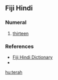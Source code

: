 {{also|Terah}}
==Fiji Hindi==

===Numeral===
{{head|hif|numeral}}

# {{context|cardinal|lang=hif}} [[thirteen]]

===References===
* [http://web.archive.org/20080308065956/www.geocities.com/fijihindi/FijiHindiEnglishDict.htm#t Fiji Hindi Dictionary]
* {{reference-book| last =Siegel | first = Jeff| authorlink = | coauthors = | year = 1977| title = Say it in Fiji Hindi | publisher =Pacific Publications| location = Australia | pages= p.28|id = ISBN: 085807026X}}

[[hu:terah]]